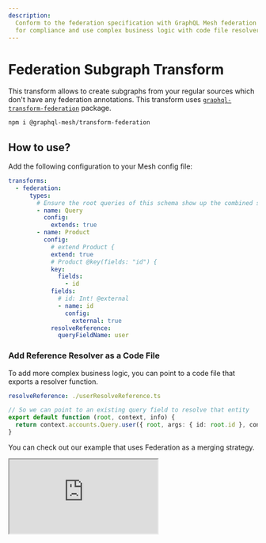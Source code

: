 ```yaml
---
description:
  Conform to the federation specification with GraphQL Mesh federation transform. Reuse source code
  for compliance and use complex business logic with code file resolvers.
---
```



# Federation Subgraph Transform

This transform allows to create subgraphs from your regular sources which don't have any federation
annotations. This transform uses
[`graphql-transform-federation`](https://github.com/0xR/graphql-transform-federation) package.

```sh npm2yarn
npm i @graphql-mesh/transform-federation
```

## How to use?

Add the following configuration to your Mesh config file:

```yaml filename=".meshrc.yaml"
transforms:
  - federation:
      types:
        # Ensure the root queries of this schema show up the combined schema
        - name: Query
          config:
            extends: true
        - name: Product
          config:
            # extend Product {
            extend: true
            # Product @key(fields: "id") {
            key:
              fields:
                - id
            fields:
              # id: Int! @external
              - name: id
                config:
                  external: true
            resolveReference:
              queryFieldName: user
```

### Add Reference Resolver as a Code File

To add more complex business logic, you can point to a code file that exports a resolver function.

```yaml filename=".meshrc.yaml"
resolveReference: ./userResolveReference.ts
```

```ts filename="userResolveReference.ts"
// So we can point to an existing query field to resolve that entity
export default function (root, context, info) {
  return context.accounts.Query.user({ root, args: { id: root.id }, context, info })
}
```

<Callout>You can check out our example that uses Federation as a merging strategy.</Callout>

<iframe
  src="https://codesandbox.io/embed/github/Urigo/graphql-mesh/tree/master/examples/federation-example?fontsize=14&hidenavigation=1&theme=dark&module=%2F.meshrc.yml"
  className="mt-6 w-full h-[500px] rounded-md"
  title="federation-example"
  allow="geolocation; microphone; camera; midi; vr; accelerometer; gyroscope; payment; ambient-light-sensor; encrypted-media; usb"
  sandbox="allow-modals allow-forms allow-popups allow-scripts allow-same-origin"
/>


<API />
